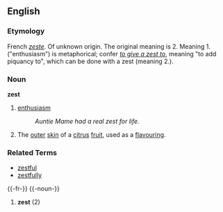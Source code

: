 ==English==
===Etymology===
French ''[[zeste]]''. Of unknown origin. The original meaning is 2. Meaning 1. ("enthusiasm") is metaphorical; confer ''[[to give a zest to]]'', meaning "to add piquancy to", which can be done with a zest (meaning 2.).
===Noun===
'''zest'''
# [[enthusiasm]]
#: ''Auntie Mame had a real zest for life.''
# The [[outer]] [[skin]] of a [[citrus]] [[fruit]], used as a [[flavour]]ing.

===Related Terms===
*[[zestful]]
*[[zestfully]]


{{-fr-}}
{{-noun-}}
# '''zest''' (2)